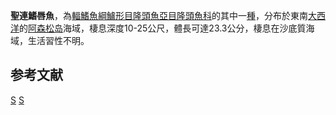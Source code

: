 {{Speciesbox 
| taxon = Xyrichtys sanctaehelenae
| authority = [[Günther|Günther]], 1868
| status = LC
| status_system = IUCN3.1
| synonyms = *''Novacula sanctaehelenae''<br /><small>Günther, 1868</small>
*''Hemipteronotus sanctaehelenae''<br /><small>Günther, 1868</small>
}}

'''聖連鰭唇魚'''，為[[輻鰭魚綱|輻鰭魚綱]][[鱸形目|鱸形目]][[隆頭魚亞目|隆頭魚亞目]][[隆頭魚科|隆頭魚科]]的其中一[[種|種]]，分布於東南[[大西洋|大西洋]]的[[阿森松岛|阿森松岛]]海域，棲息深度10-25公尺，體長可達23.3公分，棲息在沙底質海域，生活習性不明。

==参考文献==
{{reflist}}
{{Taxonbar}}

[[Category:IUCN红色名录无危物种|S]]
[[Category:連鰭唇魚屬|S]]